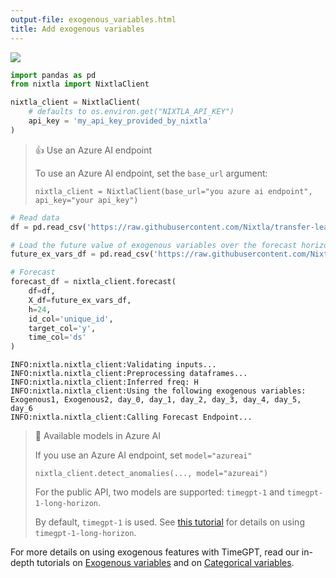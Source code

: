 ```yaml
---
output-file: exogenous_variables.html
title: Add exogenous variables
---
```



[![](https://colab.research.google.com/assets/colab-badge.svg)](https://colab.research.google.com/github/Nixtla/nixtla/blob/main/nbs/docs/capabilities/forecast/02_exogenous_variables.ipynb)

```python
import pandas as pd
from nixtla import NixtlaClient
```


```python
nixtla_client = NixtlaClient(
    # defaults to os.environ.get("NIXTLA_API_KEY")
    api_key = 'my_api_key_provided_by_nixtla'
)
```

> 👍 Use an Azure AI endpoint
>
> To use an Azure AI endpoint, set the `base_url` argument:
>
> `nixtla_client = NixtlaClient(base_url="you azure ai endpoint", api_key="your api_key")`

```python
# Read data
df = pd.read_csv('https://raw.githubusercontent.com/Nixtla/transfer-learning-time-series/main/datasets/electricity-short-with-ex-vars.csv')

# Load the future value of exogenous variables over the forecast horizon
future_ex_vars_df = pd.read_csv('https://raw.githubusercontent.com/Nixtla/transfer-learning-time-series/main/datasets/electricity-short-future-ex-vars.csv')

# Forecast
forecast_df = nixtla_client.forecast(
    df=df, 
    X_df=future_ex_vars_df, 
    h=24,
    id_col='unique_id',
    target_col='y',
    time_col='ds'
)
```

``` text
INFO:nixtla.nixtla_client:Validating inputs...
INFO:nixtla.nixtla_client:Preprocessing dataframes...
INFO:nixtla.nixtla_client:Inferred freq: H
INFO:nixtla.nixtla_client:Using the following exogenous variables: Exogenous1, Exogenous2, day_0, day_1, day_2, day_3, day_4, day_5, day_6
INFO:nixtla.nixtla_client:Calling Forecast Endpoint...
```

> 📘 Available models in Azure AI
>
> If you use an Azure AI endpoint, set `model="azureai"`
>
> `nixtla_client.detect_anomalies(..., model="azureai")`
>
> For the public API, two models are supported: `timegpt-1` and
> `timegpt-1-long-horizon`.
>
> By default, `timegpt-1` is used. See [this
> tutorial](https://docs.nixtla.io/docs/tutorials-long_horizon_forecasting)
> for details on using `timegpt-1-long-horizon`.

For more details on using exogenous features with TimeGPT, read our
in-depth tutorials on [Exogenous
variables](https://docs.nixtla.io/docs/tutorials-exogenous_variables)
and on [Categorical
variables](https://docs.nixtla.io/docs/tutorials-categorical_variables).

